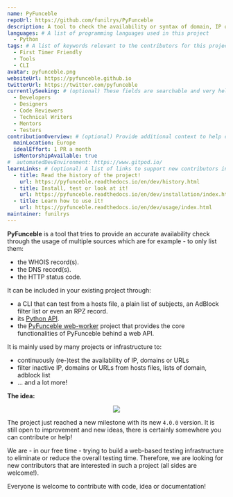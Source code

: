 ```yaml
---
name: PyFunceble
repoUrl: https://github.com/funilrys/PyFunceble
description: A tool to check the availability or syntax of domain, IP or URL.
languages: # A list of programming languages used in this project
  - Python
tags: # A list of keywords relevant to the contributors for this project
  - First Timer Friendly
  - Tools
  - CLI
avatar: pyfunceble.png
websiteUrl: https://pyfunceble.github.io
twitterUrl: https://twitter.com/pyfunceble
currentlySeeking: # (optional) These fields are searchable and very helpful for contributors to match well with your project
  - Developers
  - Designers
  - Code Reviewers
  - Technical Writers
  - Mentors
  - Testers
contributionOverview: # (optional) Provide additional context to help contributors match well with your project
  mainLocation: Europe
  idealEffort: 1 PR a month
  isMentorshipAvailable: true
#  automatedDevEnvironment: https://www.gitpod.io/
learnLinks: # (optional) A list of links to support new contributors in learning about your project and tech stack and culture / community
  - title: Read the history of the project!
    url: https://pyfunceble.readthedocs.io/en/dev/history.html
  - title: Install, test or look at it!
    url: https://pyfunceble.readthedocs.io/en/dev/installation/index.html#development-version
  - title: Learn how to use it!
    url: https://pyfunceble.readthedocs.io/en/dev/usage/index.html
maintainer: funilrys
---
```


<!-- Divide your content into sections using our handy shortcodes. Each section is optional -->

<Overview>

**PyFunceble** is a tool that tries to provide an accurate availability check 
through the usage of multiple sources which are for example - to only list them:

- the WHOIS record(s).
- the DNS record(s).
- the HTTP status code.

It can be included in your existing project through:

- a CLI that can test from a hosts file, a plain list of subjects, an
  AdBlock filter list or even an RPZ record.
- its [Python API](https://pyfunceble.readthedocs.io/en/dev/api/index.html).
- the [PyFunceble web-worker](https://github.com/pyfunceble/web-worker) project that provides the core functionalities
  of PyFunceble behind a web API.

It is mainly used by many projects or infrastructure to:

- continuously  (re-)test the availability of IP, domains or URLs
- filter inactive IP, domains or URLs from hosts files, lists of domain, adblock list
- ... and a lot more!

**The idea:**
<center><img src="https://github.com/PyFunceble/gifs/raw/dev/domain.gif" /></center>

</Overview>

<Contributing>

The project just reached a new milestone with its new `4.0.0` version. 
It is still open to improvement and new ideas, there is certainly somewhere you can contribute or help!

We are - in our free time - trying to build a web-based testing infrastructure to eliminate or reduce the overall testing time.
Therefore, we are looking for new contributors that are interested in such a project (all sides are welcome!).

Everyone is welcome to contribute with code, idea or documentation!

</Contributing>
